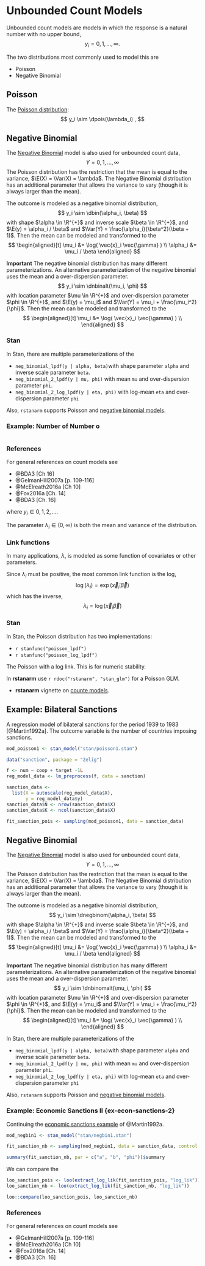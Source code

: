 # Unbounded Count Models

Unbounded count models are models in which the response is a natural number with no upper bound,
$$
y_i = 0, 1, \dots, \infty .
$$

The two distributions most commonly used to model this are 

- Poisson
- Negative Binomial

## Poisson 

The [Poisson distribution](https://en.wikipedia.org/wiki/Poisson_distribution):
$$
y_i \sim \dpois(\lambda_i) ,
$$



## Negative Binomial

The [Negative Binomial](https://en.wikipedia.org/wiki/Negative_binomial_distribution) model is also used for unbounded count data,
$$
Y = 0, 1, \dots, \infty
$$
The Poisson distribution has the restriction that the mean is equal to the variance, $\E(X) = \Var(X) = \lambda$.
The Negative Binomial distribution has an additional parameter that allows the variance to vary (though it is always larger than the mean).

The outcome is modeled as a negative binomial distribution,
$$
y_i \sim \dbin(\alpha_i, \beta)
$$
with shape $\alpha \in \R^{+}$ and inverse scale $\beta \in \R^{+}$, and $\E(y) = \alpha_i / \beta$ and $\Var(Y) = \frac{\alpha_i}{\beta^2}(\beta + 1)$.
Then the mean can be modeled and transformed to the 
$$
\begin{aligned}[t]
\mu_i &= \log( \vec{x}_i \vec{\gamma} ) \\
\alpha_i &= \mu_i / \beta
\end{aligned}
$$


**Important** The negative binomial distribution has many different parameterizations.
An alternative parameterization of the negative binomial uses the mean and a over-dispersion parameter. 
$$
y_i \sim \dnbinalt(\mu_i, \phi)
$$
with location parameter $\mu \in \R^{+}$ and over-dispersion parameter $\phi \in \R^{+}$, and $\E(y) = \mu_i$ and $\Var(Y) = \mu_i  + \frac{\mu_i^2}{\phi}$.
Then the mean can be modeled and transformed to the 
$$
\begin{aligned}[t]
\mu_i &= \log( \vec{x}_i \vec{\gamma} ) \\
\end{aligned}
$$

### Stan 

In Stan, there are multiple parameterizations of the 

- `neg_binomial_lpdf(y | alpha, beta)`with shape parameter `alpha` and inverse scale parameter `beta`.
- `neg_binomial_2_lpdf(y | mu, phi)` with mean `mu` and over-dispersion parameter `phi`.
- `neg_binomial_2_log_lpdf(y | eta, phi)` with log-mean `eta` and over-dispersion parameter `phi`

Also, `rstanarm` supports Poisson and [negative binomial models](https://cran.r-project.org/web/packages/rstanarm/vignettes/count.html).

### Example: Number of Number o

```r

```


### References

For general references on count models see

- @BDA3 [Ch 16]
- @GelmanHill2007a [p. 109-116]
- @McElreath2016a [Ch 10]
- @Fox2016a [Ch. 14]
- @BDA3 [Ch. 16]


where $y_i \in 0, 1, 2, \dots$.

The parameter $\lambda_i \in (0, \infty)$ is both the mean and variance of the distribution.

### Link functions

In many applications, $\lambda$, is modeled as some function of covariates or other parameters.

Since $\lambda_i$ must be positive, the most common link function is the log,
$$
\log(\lambda_i) = \exp(\vec{x}_i' \vec{\beta})
$$
which has the inverse,
$$
\lambda_i = \log(\vec{x}_i \vec{\beta})
$$

### Stan

In Stan, the Poisson distribution has two implementations:

- `r stanfunc("poisson_lpdf")`
- `r stanfunc("poisson_log_lpdf")`

The Poisson with a log link. This is for numeric stability.

In **rstanarm** use `r rdoc("rstanarm", "stan_glm")` for a Poisson GLM.

- **rstanarm** vignette on [counte models](https://cran.r-project.org/web/packages/rstanarm/vignettes/count.html).

## Example: Bilateral Sanctions

A regression model of bilateral sanctions for the period 1939 to 1983 [@Martin1992a].
The outcome variable is the number of countries imposing sanctions.

```r
mod_poisson1 <- stan_model("stan/poisson1.stan")
```

```r
data("sanction", package = "Zelig")

f <- num ~ coop + target -1L
reg_model_data <- lm_preprocess(f, data = sanction)

sanction_data <-
  list(X = autoscale(reg_model_data$X),
       y = reg_model_data$y)
sanction_data$N <- nrow(sanction_data$X)
sanction_data$K <- ncol(sanction_data$X)
```

```r
fit_sanction_pois <- sampling(mod_poisson1, data = sanction_data)
```



## Negative Binomial

The [Negative Binomial](https://en.wikipedia.org/wiki/Negative_binomial_distribution) model is also used for unbounded count data,
$$
Y = 0, 1, \dots, \infty
$$
The Poisson distribution has the restriction that the mean is equal to the variance, $\E(X) = \Var(X) = \lambda$.
The Negative Binomial distribution has an additional parameter that allows the variance to vary (though it is always larger than the mean).

The outcome is modeled as a negative binomial distribution,
$$
y_i \sim \dnegbinom(\alpha_i, \beta)
$$
with shape $\alpha \in \R^{+}$ and inverse scale $\beta \in \R^{+}$, and $\E(y) = \alpha_i / \beta$ and $\Var(Y) = \frac{\alpha_i}{\beta^2}(\beta + 1)$.
Then the mean can be modeled and transformed to the 
$$
\begin{aligned}[t]
\mu_i &= \log( \vec{x}_i \vec{\gamma} ) \\
\alpha_i &= \mu_i / \beta
\end{aligned}
$$


**Important** The negative binomial distribution has many different parameterizations.
An alternative parameterization of the negative binomial uses the mean and a over-dispersion parameter. 
$$
y_i \sim \dnbinomalt(\mu_i, \phi)
$$
with location parameter $\mu \in \R^{+}$ and over-dispersion parameter $\phi \in \R^{+}$, and $\E(y) = \mu_i$ and $\Var(Y) = \mu_i  + \frac{\mu_i^2}{\phi}$.
Then the mean can be modeled and transformed to the 
$$
\begin{aligned}[t]
\mu_i &= \log( \vec{x}_i \vec{\gamma} ) \\
\end{aligned}
$$

In Stan, there are multiple parameterizations of the 

- `neg_binomial_lpdf(y | alpha, beta)`with shape parameter `alpha` and inverse scale parameter `beta`.
- `neg_binomial_2_lpdf(y | mu, phi)` with mean `mu` and over-dispersion parameter `phi`.
- `neg_binomial_2_log_lpdf(y | eta, phi)` with log-mean `eta` and over-dispersion parameter `phi`

Also, `rstanarm` supports Poisson and [negative binomial models](https://cran.r-project.org/web/packages/rstanarm/vignettes/count.html).

### Example: Economic Sanctions II {ex-econ-sanctions-2}

Continuing the [economic sanctions example](#ex-econ-sanctions-2) of @Martin1992a.


```r
mod_negbin1 <- stan_model("stan/negbin1.stan")
```


```r
fit_sanction_nb <- sampling(mod_negbin1, data = sanction_data, control = list(adapt_delta  = 0.95))
```

```r
summary(fit_sanction_nb, par = c("a", "b", "phi"))$summary
```

We can compare the 
```r
loo_sanction_pois <- loo(extract_log_lik(fit_sanction_pois, "log_lik"))
loo_sanction_nb <- loo(extract_log_lik(fit_sanction_nb, "log_lik"))
```

```r
loo::compare(loo_sanction_pois, loo_sanction_nb)
```


### References

For general references on count models see

- @GelmanHill2007a [p. 109-116]
- @McElreath2016a [Ch 10]
- @Fox2016a [Ch. 14]
- @BDA3 [Ch. 16]
